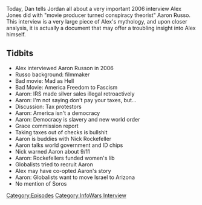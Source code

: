 {{DEFAULTSORT:
    #_EPISODE_0147:Aaron Russo
}}{{Episode
    | title           = Aaron Russo
    | caption         = [https://knowledgefight.libsyn.com/knowledge-fight-aaron-russo Listen to this episode on Libsyn]
    | episodeNumber   = 147
    | length          = 01:26:37
    | airDate         = April 9, 2018
    | episodeType     = [[:Category:InfoWars Interview|InfoWars Interview]]
    | appearance      = [[Aaron Russo]], [[Nick Rockefeller]]
    | previousEpisode = [[146: April 4, 2018]]
    | nextEpisode     = [[148: June 1-3, 2009]]
}}

{{Stub}}

Today, Dan tells Jordan all about a very important 2006 interview Alex Jones did with "movie producer turned conspiracy theorist" Aaron Russo. This interview is a very large piece of Alex's mythology, and upon closer analysis, it is actually a document that may offer a troubling insight into Alex himself.

==Tidbits==

*Alex interviewed Aaron Russon in 2006
*Russo background: filmmaker
*Bad movie: Mad as Hell
*Bad Movie: America Freedom to Fascism
*Aaron: IRS made silver sales illegal retroactively
*Aaron: I'm not saying don't pay your taxes, but...
*Discussion: Tax protestors
*Aaron: America isn't a democracy
*Aaron: Democracy is slavery and new world order
*Grace commission report
*Taking taxes out of checks is bullshit
*Aaron is buddies with Nick Rockefeller
*Aaron talks world government and ID chips
*Nick warned Aaron about 9/11
*Aaron: Rockefellers funded women's lib
*Globalists tried to recruit Aaron
*Alex may have co-opted Aaron's story
*Aaron: Globalists want to move Israel to Arizona
*No mention of Soros

[[Category:Episodes]]
[[Category:InfoWars Interview]]